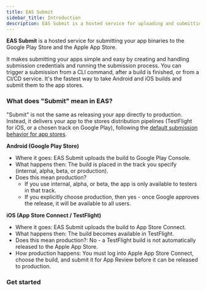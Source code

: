 ```yaml
---
title: EAS Submit
sidebar_title: Introduction
description: EAS Submit is a hosted service for uploading and submitting an app binary to the app stores.
---
```




**EAS Submit** is a hosted service for submitting your app binaries to the Google Play Store and the Apple App Store.

It makes submitting your apps simple and easy by creating and handling submission credentials and running the submission process. You can trigger a submission from a CLI command, after a build is finished, or from a CI/CD service. It's the fastest way to take Android and iOS builds and submit them to the app stores.

### What does "Submit" mean in EAS?

"Submit" is not the same as releasing your app directly to production. Instead, it delivers your app to the stores distribution pipelines (TestFlight for iOS, or a chosen track on Google Play), following the [default submission behavior for app stores](/build/automate-submissions/#default-submission-behavior-for-app-stores).

**Android (Google Play Store)**

- Where it goes: EAS Submit uploads the build to Google Play Console.
- What happens then: The build is placed in the track you specify (internal, alpha, beta, or production).
- Does this mean production?
  - If you use internal, alpha, or beta, the app is only available to testers in that track.
  - If you explicitly choose production, then yes - once Google approves the release, it will be available to all users.

**iOS (App Store Connect / TestFlight)**

- Where it goes: EAS Submit uploads the build to App Store Connect.
- What happens then: The build becomes available in TestFlight.
- Does this mean production?: No - a TestFlight build is not automatically released to the Apple App Store.
- How production happens: You must log into Apple App Store Connect, choose the build, and submit it for App Review before it can be released to production.

### Get started

<BoxLink
  title="Submit to the Google Play Store"
  description="Learn how to submit an Android app to the Google Play Store."
  href="/submit/android"
  Icon={GoogleAppStoreIcon}
/>
<BoxLink
  title="Submit to the Apple App Store"
  description="Learn how to submit an iOS/iPadOS app to the Apple App Store."
  href="/submit/ios"
  Icon={AppleAppStoreIcon}
/>
<BoxLink
  title="Configuration with eas.json"
  description="See how to configure your submissions with eas.json."
  href="/submit/eas-json"
  Icon={Settings01Icon}
/>
